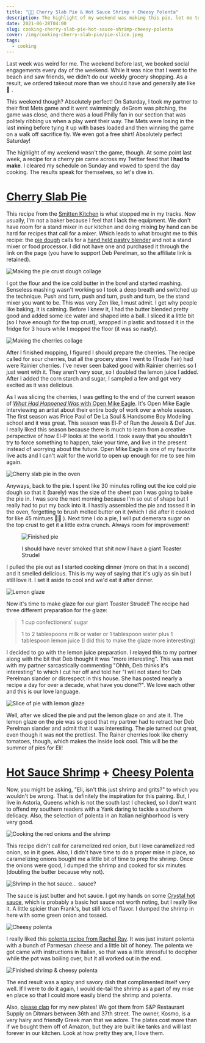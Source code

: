 ```yaml
---
title: "👨‍🍳 Cherry Slab Pie & Hot Sauce Shrimp + Cheesy Polenta"
description: The highlight of my weekend was making this pie, let me tell you all about it!
date: 2021-06-28T04:00
slug: cooking-cherry-slab-pie-hot-sauce-shrimp-cheesy-polenta
cover: /img/cooking-cherry-slab-pie/pie-slice.jpeg
tags:
  - cooking
---
```


Last week was weird for me. The weekend before last, we booked social engagements every day of the weekend. While it was
nice that I went to the beach and saw friends, we didn't do our weekly grocery shopping. As a result, we ordered takeout
more than we should have and generally ate like 💩 .

This weekend though? Absolutely perfect! On Saturday, I took my partner to their first Mets game and it went swimmingly.
deGrom was pitching, the game was close, and there was a loud Philly fan in our section that was politely ribbing us
when a play went their way. The Mets were losing in the last inning before tying it up with bases loaded and then
winning the game on a walk off sacrifice fly. We even got a free shirt! Absolutely perfect Saturday!

The highlight of my weekend wasn't the game, though. At some point last week, a recipe for a cherry pie came across my
Twitter feed that **I had to make**. I cleared my schedule on Sunday and vowed to spend the day cooking. The results
speak for themselves, so let's dive in.

<!-- excerpt -->

# [Cherry Slab Pie][cherry-slab-pie]

This recipe from the [Smitten Kitchen][smitten-kitchen] is what stopped me in my tracks. Now usually, I'm not a baker
because I feel that I lack the equipment. We don't have room for a stand mixer in our kitchen and doing mixing by hand
can be hard for recipes that call for a mixer. Which leads to what brought me to this recipe: the [pie
dough][pie-dough] calls for a [hand held pastry blender][pastry-blender] and not a stand mixer or food processor. I did
not have one and purchased it through the link on the page (you have to support Deb Perelman, so the affiliate link is
retained).

![Making the pie crust dough collage](/img/cooking-cherry-slab-pie/making-the-dough.jpg)

I got the flour and the ice cold butter in the bowl and started mashing. Senseless mashing wasn't working so I took
a deep breath and switched up the technique. Push and turn, push and turn, push and turn, be the stand mixer you want to
be. This was very Zen like, I must admit. I get why people like baking, it is calming. Before I knew it, I had the
butter blended pretty good and added some ice water and shaped into a ball. I sliced it a little bit (so I have enough
for the top crust), wrapped in plastic and tossed it in the fridge for 3 hours while I mopped the floor (it was so
nasty).

![Making the cherries collage](/img/cooking-cherry-slab-pie/making-the-cherries.jpg)

After I finished mopping, I figured I should prepare the cherries. The recipe called for sour cherries, but all the
grocery store I went to (Trade Fair) had were Rainier cherries. I've never seen baked good with Rainier cherries so
I just went with it. They aren't very sour, so I doubled the lemon juice I added. After I added the corn starch and
sugar, I sampled a few and got very excited as it was delicious.

As I was slicing the cherries, I was getting to the end of the current season of [_What Had Happened Was_ with Open Mike
Eagle][what-had-happened-was]. It's Open Mike Eagle interviewing an artist about their entire body of work over a whole
season. The first season was Price Paul of De La Soul & Handsome Boy Modeling school and it was great. This season was
El-P of Run the Jewels & Def Jux. I really liked this season because there is much to learn from a creative perspective
of how El-P looks at the world. I took away that you shouldn't try to force something to happen, take your time, and
live in the present instead of worrying about the future. Open Mike Eagle is one of my favorite live acts and I can't
wait for the world to open up enough for me to see him again.

![Cherry slab pie in the oven](/img/cooking-cherry-slab-pie/pie-in-oven.jpeg)

Anyways, back to the pie. I spent like 30 minutes rolling out the ice cold pie dough so that it (barely) was the size of
the sheet pan I was going to bake the pie in. I was sore the next morning because I'm so out of shape but I really had
to put my back into it. I hastily assembled the pie and tossed it in the oven, forgetting to brush melted butter on it
(which I did after it cooked for like 45 mintues 🤦‍♂️ ). Next time I do a pie, I will put demerara sugar on the top
crust to get it a little extra crunch. Always room for improvement!

<figure>

![Finished pie](/img/cooking-cherry-slab-pie/finished-pie.jpeg)

<figcaption>I should have never smoked that shit now I have a giant Toaster Strudel</figcaption>
</figure>

I pulled the pie out as I started cooking dinner (more on that in a second) and it smelled delicious. This is my way of
saying that it's ugly as sin but I still love it. I set it aside to cool and we'd eat it after dinner.

![Lemon glaze](/img/cooking-cherry-slab-pie/lemon-glaze.jpeg)

Now it's time to make glaze for our giant Toaster Strudel! The recipe had three different preparation for the glaze:

> 1 cup confectioners’ sugar
>
> 1 to 2 tablespoons milk or water or 1 tablespoon water plus 1 tablespoon lemon juice (I did this to make the glaze
> more interesting)

I decided to go with the lemon juice preparation. I relayed this to my partner along with the bit that Deb thought it
was "more interesting". This was met with my partner sarcastically commenting "Ohhh, Deb thinks it's interesting" to
which I cut her off and told her "I will not stand for Deb Perelman slander or disrespect in this house. She has posted
nearly a recipe a day for over a decade, what have you done!?". We love each other and this is our love language.

![Slice of pie with lemon glaze](/img/cooking-cherry-slab-pie/pie-slice.jpeg)

Well, after we sliced the pie and put the lemon glaze on and ate it. The lemon glaze on the pie was so good that my
partner had to retract her Deb Perelman slander and admit that it was interesting. The pie turned out great, even though
it was not the prettiest. The Rainer cherries look like cherry tomatoes, though, which makes the inside look cool. This
will be the summer of pies for Eli!

# [Hot Sauce Shrimp][hot-sauce-shrimp] + [Cheesy Polenta][cheesy-polenta]

Now, you might be asking, "Eli, isn't this just shrimp and grits?" to which you wouldn't be wrong. That is definitely
the inspiration for this pairing. But, I live in Astoria, Queens which is not the south last I checked, so I don't want
to offend my southern readers with a Yank daring to tackle a southern delicacy. Also, the selection of polenta in an
Italian neighborhood is very very good.

![Cooking the red onions and the shrimp](/img/cooking-cherry-slab-pie/cooking-shrimp.jpg)

This recipe didn't call for caramelized red onion, but I love caramelized red onion, so in it goes. Also, I didn't
have time to do a proper mise in place, so caramelizing onions bought me a little bit of time to prep the shrimp.
Once the onions were good, I dumped the shrimp and cooked for six minutes (doubling the butter because why not).

![Shrimp in the hot sauce... sauce?](/img/cooking-cherry-slab-pie/shrimp-in-sauce.jpeg)

The sauce is just butter and hot sauce. I got my hands on some [Crystal hot sauce][crystal], which is probably a basic
hot sauce not worth noting, but I really like it. A little spicier than Frank's, but still lots of flavor. I dumped the
shrimp in here with some green onion and tossed.

![Cheesy polenta](/img/cooking-cherry-slab-pie/cheesy-polenta.jpeg)

I really liked this [polenta recipe from Rachel Ray][cheesy-polenta]. It was just instant polenta with a bunch of
Parmesan cheese and a little bit of honey. The polenta we got came with instructions in Italian, so that was a little
stressful to decipher while the pot was boiling over, but it all worked out in the end.

![Finished shrimp & cheesy polenta](/img/cooking-cherry-slab-pie/finished-shimp-polenta.jpeg)

The end result was a spicy and savory dish that complimented itself very well. If I were to do it again, I would de-tail
the shrimp as a part of my mise en place so that I could more easily blend the shrimp and polenta.

Also, [please clap][please-clap] for my new plates! We got them from S&P Restaurant Supply on Ditmars between 36th and
37th street. The owner, Kosmo, is a very hairy and friendly Greek man that we adore. The plates cost more than if we
bought them off of Amazon, but they are built like tanks and will last forever in our kitchen. Look at how pretty they
are, I love them.

[cherry-slab-pie]: https://smittenkitchen.com/2009/07/sour-cherry-slab-pie/
[hot-sauce-shrimp]: https://cooking.nytimes.com/recipes/1022328-hot-sauce-shrimp
[cheesy-polenta]: https://www.rachaelrayshow.com/recipes/rachaels-quick-cooking-cheesy-polenta
[smitten-kitchen]: https://smittenkitchen.com
[pie-dough]: https://smittenkitchen.com/2008/11/pie-crust-102-all-butter-really-flaky-pie-dough/
[pastry-blender]: http://www.amazon.com/gp/product/B000QJE48O?ie=UTF8&tag=smitten-20&linkCode=as2&camp=1789&creative=390957&creativeASIN=B000QJE48O
[what-had-happened-was]: https://starburns.audio/podcasts/what-had-happened-was/
[crystal]: https://crystalhotsauce.com/
[please-clap]: https://youtu.be/DdCYMvaUcrA
